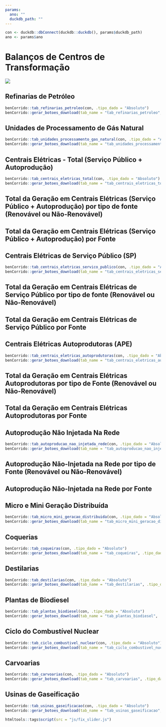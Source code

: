 ```yaml
---
params:
  ano: ""
  duckdb_path: ""
---
```


```r
con <- duckdb::dbConnect(duckdb::duckdb(), params$duckdb_path)
ano <- params$ano
```

# Balanços de Centros de Transformação

![](../img/capas/imagem_cap_5.png)

## Refinarias de Petróleo

```r
benCorrido::tab_refinarias_petroleo(con, .tipo_dado = "Absoluto")
benCorrido::gerar_botoes_download(tab_name = "tab_refinarias_petroleo", .tipo_dado = "Absoluto")
```

## Unidades de Processamento de Gás Natural

```r
benCorrido::tab_unidades_processamento_gas_natural(con, .tipo_dado = "Absoluto")
benCorrido::gerar_botoes_download(tab_name = "tab_unidades_processamento_gas_natural", .tipo_dado = "Absoluto")
```

## Centrais Elétricas - Total (Serviço Público + Autoprodução)

```r
benCorrido::tab_centrais_eletricas_total(con, .tipo_dado = "Absoluto")
benCorrido::gerar_botoes_download(tab_name = "tab_centrais_eletricas_total", .tipo_dado = "Absoluto")
```

## Total da Geração em Centrais Elétricas (Serviço Público + Autoprodução) por tipo de fonte (Renovável ou Não-Renovável)

## Total da Geração em Centrais Elétricas (Serviço Público + Autoprodução) por Fonte

## Centrais Elétricas de Serviço Público (SP)

```r
benCorrido::tab_centrais_eletricas_servico_publico(con, .tipo_dado = "Absoluto")
benCorrido::gerar_botoes_download(tab_name = "tab_centrais_eletricas_servico_publico", .tipo_dado = "Absoluto")
```

## Total da Geração em Centrais Elétricas de Serviço Público por tipo de fonte (Renovável ou Não-Renovável)

## Total da Geração em Centrais Elétricas de Serviço Público por Fonte

## Centrais Elétricas Autoprodutoras (APE)

```r
benCorrido::tab_centrais_eletricas_autoprodutoras(con, .tipo_dado = "Absoluto")
benCorrido::gerar_botoes_download(tab_name = "tab_centrais_eletricas_autoprodutoras", .tipo_dado = "Absoluto")
```

## Total da Geração em Centrais Elétricas Autoprodutoras por tipo de Fonte (Renovável ou Não-Renovável)

## Total da Geração em Centrais Elétricas Autoprodutoras por Fonte

## Autoprodução Não Injetada Na Rede

```r
benCorrido::tab_autoproducao_nao_injetada_rede(con, .tipo_dado = "Absoluto")
benCorrido::gerar_botoes_download(tab_name = "tab_autoproducao_nao_injetada_rede", .tipo_dado = "Absoluto")
```

## Autoprodução Não-Injetada na Rede por tipo de Fonte (Renovável ou Não-Renovável)

## Autoprodução Não-Injetada na Rede por Fonte

## Micro e Mini Geração Distribuída

```r
benCorrido::tab_micro_mini_geracao_distribuida(con, .tipo_dado = "Absoluto")
benCorrido::gerar_botoes_download(tab_name = "tab_micro_mini_geracao_distribuida", .tipo_dado = "Absoluto")
```

## Coquerias

```r
benCorrido::tab_coqueiras(con, .tipo_dado = "Absoluto")
benCorrido::gerar_botoes_download(tab_name = "tab_coqueiras", .tipo_dado = "Absoluto")
```

## Destilarias

```r
benCorrido::tab_destilarias(con, .tipo_dado = "Absoluto")
benCorrido::gerar_botoes_download(tab_name = "tab_destilarias", .tipo_dado = "Absoluto")
```

## Plantas de Biodiesel

```r
benCorrido::tab_plantas_biodiesel(con, .tipo_dado = "Absoluto")
benCorrido::gerar_botoes_download(tab_name = "tab_plantas_biodiesel", .tipo_dado = "Absoluto")
```

## Ciclo do Combustível Nuclear

```r
benCorrido::tab_ciclo_combustivel_nuclear(con, .tipo_dado = "Absoluto")
benCorrido::gerar_botoes_download(tab_name = "tab_ciclo_combustivel_nuclear", .tipo_dado = "Absoluto")
```

## Carvoarias

```r
benCorrido::tab_carvoarias(con, .tipo_dado = "Absoluto")
benCorrido::gerar_botoes_download(tab_name = "tab_carvoarias", .tipo_dado = "Absoluto")
```

## Usinas de Gaseificação

```r
benCorrido::tab_usinas_gaseificacao(con, .tipo_dado = "Absoluto")
benCorrido::gerar_botoes_download(tab_name = "tab_usinas_gaseificacao", .tipo_dado = "Absoluto")
```

```r
htmltools::tags$script(src = "js/fix_slider.js")
```
